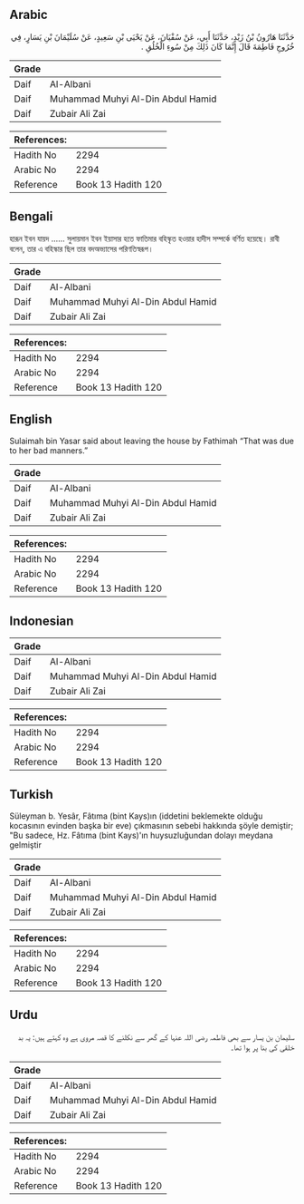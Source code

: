 ## Arabic


<div dir="rtl" lang="ar" style={{fontSize:'larger',backgroundColor:'#f8f9fa',padding:20}}>
حَدَّثَنَا هَارُونُ بْنُ زَيْدٍ، حَدَّثَنَا أَبِي، عَنْ سُفْيَانَ، عَنْ يَحْيَى بْنِ سَعِيدٍ، عَنْ سُلَيْمَانَ بْنِ يَسَارٍ، فِي خُرُوجِ فَاطِمَةَ قَالَ إِنَّمَا كَانَ ذَلِكَ مِنْ سُوءِ الْخُلُقِ ‏.‏
</div>
<div style={{backgroundColor:'#f8f9fa',padding:20, marginBottom: 10}}><table> <thead> <tr> <th>Grade</th> <th></th> </tr> </thead> <tbody> <tr><td>Daif</td><td>Al-Albani</td></tr><tr><td>Daif</td><td>Muhammad Muhyi Al-Din Abdul Hamid</td></tr><tr><td>Daif</td><td>Zubair Ali Zai</td></tr></tbody></table><table> <thead> <tr> <th>References:</th> <th></th> </tr> </thead> <tbody><tr><td>Hadith No</td><td>2294</td></tr><tr><td>Arabic No</td><td>2294</td></tr><tr><td>Reference</td><td>Book 13 Hadith 120</td></tr></tbody></table></div>

## Bengali


<div dir="ltr" lang="bn" style={{fontSize:'larger',backgroundColor:'#f8f9fa',padding:20}}>
হারূন ইবন যায়দ ...... সুলায়মান ইবন ইয়াসার হতে ফাতিমার বহিস্কৃত হওয়ার হাদীস সম্পর্কে বর্ণিত হয়েছে। রাবী বলেন, তার এ বহিস্কার ছিল তার বদঅভ্যাসের পরিণতিস্বরূপ।
</div>
<div style={{backgroundColor:'#f8f9fa',padding:20, marginBottom: 10}}><table> <thead> <tr> <th>Grade</th> <th></th> </tr> </thead> <tbody> <tr><td>Daif</td><td>Al-Albani</td></tr><tr><td>Daif</td><td>Muhammad Muhyi Al-Din Abdul Hamid</td></tr><tr><td>Daif</td><td>Zubair Ali Zai</td></tr></tbody></table><table> <thead> <tr> <th>References:</th> <th></th> </tr> </thead> <tbody><tr><td>Hadith No</td><td>2294</td></tr><tr><td>Arabic No</td><td>2294</td></tr><tr><td>Reference</td><td>Book 13 Hadith 120</td></tr></tbody></table></div>

## English


<div dir="ltr" lang="en" style={{fontSize:'larger',backgroundColor:'#f8f9fa',padding:20}}>
Sulaimah bin Yasar said about leaving the house by Fathimah “That was due to her bad manners.”
</div>
<div style={{backgroundColor:'#f8f9fa',padding:20, marginBottom: 10}}><table> <thead> <tr> <th>Grade</th> <th></th> </tr> </thead> <tbody> <tr><td>Daif</td><td>Al-Albani</td></tr><tr><td>Daif</td><td>Muhammad Muhyi Al-Din Abdul Hamid</td></tr><tr><td>Daif</td><td>Zubair Ali Zai</td></tr></tbody></table><table> <thead> <tr> <th>References:</th> <th></th> </tr> </thead> <tbody><tr><td>Hadith No</td><td>2294</td></tr><tr><td>Arabic No</td><td>2294</td></tr><tr><td>Reference</td><td>Book 13 Hadith 120</td></tr></tbody></table></div>

## Indonesian


<div dir="ltr" lang="id" style={{fontSize:'larger',backgroundColor:'#f8f9fa',padding:20}}>

</div>
<div style={{backgroundColor:'#f8f9fa',padding:20, marginBottom: 10}}><table> <thead> <tr> <th>Grade</th> <th></th> </tr> </thead> <tbody> <tr><td>Daif</td><td>Al-Albani</td></tr><tr><td>Daif</td><td>Muhammad Muhyi Al-Din Abdul Hamid</td></tr><tr><td>Daif</td><td>Zubair Ali Zai</td></tr></tbody></table><table> <thead> <tr> <th>References:</th> <th></th> </tr> </thead> <tbody><tr><td>Hadith No</td><td>2294</td></tr><tr><td>Arabic No</td><td>2294</td></tr><tr><td>Reference</td><td>Book 13 Hadith 120</td></tr></tbody></table></div>

## Turkish


<div dir="ltr" lang="tr" style={{fontSize:'larger',backgroundColor:'#f8f9fa',padding:20}}>
Süleyman b. Yesâr, Fâtıma (bint Kays)ın (iddetini beklemekte olduğu kocasının evinden başka bir eve) çıkmasının sebebi hakkında şöyle demiştir; "Bu sadece, Hz. Fâtıma (bint Kays)'ın huysuzluğundan dolayı meydana gelmiştir
</div>
<div style={{backgroundColor:'#f8f9fa',padding:20, marginBottom: 10}}><table> <thead> <tr> <th>Grade</th> <th></th> </tr> </thead> <tbody> <tr><td>Daif</td><td>Al-Albani</td></tr><tr><td>Daif</td><td>Muhammad Muhyi Al-Din Abdul Hamid</td></tr><tr><td>Daif</td><td>Zubair Ali Zai</td></tr></tbody></table><table> <thead> <tr> <th>References:</th> <th></th> </tr> </thead> <tbody><tr><td>Hadith No</td><td>2294</td></tr><tr><td>Arabic No</td><td>2294</td></tr><tr><td>Reference</td><td>Book 13 Hadith 120</td></tr></tbody></table></div>

## Urdu


<div dir="rtl" lang="ur" style={{fontSize:'larger',backgroundColor:'#f8f9fa',padding:20}}>
سلیمان بن یسار سے بھی فاطمہ رضی اللہ عنہا کے گھر سے نکلنے کا قصہ مروی ہے وہ کہتے ہیں: یہ بد خلقی کی بنا پر ہوا تھا۔
</div>
<div style={{backgroundColor:'#f8f9fa',padding:20, marginBottom: 10}}><table> <thead> <tr> <th>Grade</th> <th></th> </tr> </thead> <tbody> <tr><td>Daif</td><td>Al-Albani</td></tr><tr><td>Daif</td><td>Muhammad Muhyi Al-Din Abdul Hamid</td></tr><tr><td>Daif</td><td>Zubair Ali Zai</td></tr></tbody></table><table> <thead> <tr> <th>References:</th> <th></th> </tr> </thead> <tbody><tr><td>Hadith No</td><td>2294</td></tr><tr><td>Arabic No</td><td>2294</td></tr><tr><td>Reference</td><td>Book 13 Hadith 120</td></tr></tbody></table></div>